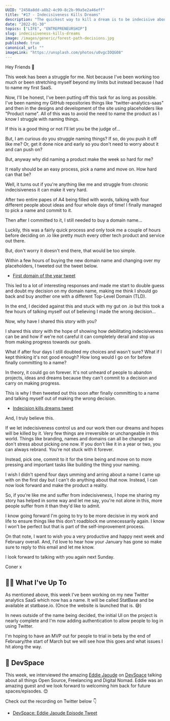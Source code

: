```yaml
---
UUID: "2458a8dd-a8b2-4c99-8c2b-99a5e2a46eff"
title: "#17 - Indecisiveness Kills Dreams"
description: "The quickest way to kill a dream is to be indecisive about it. In this week's edition, I grapple with my own indecisiveness and the impact it's having."
date: "2022-01-30"
topics: ["LIFE", "ENTREPRENEURSHIP"]
slug: indecisiveness-kills-dreams
image: /images/generic/forest-path-decisions.jpg
published: true
canonical_url: ""
imageLink: "https://unsplash.com/photos/u0vgcIOQG08"
---
```


Hey Friends 👋

This week has been a struggle for me. Not because I've been working too much or been stretching myself beyond my limits but instead because I had to name my first SaaS.

Now, I'll be honest, I've been putting off this task for as long as possible. I've been naming my GitHub repositories things like "twitter-analytics-saas" and then in the designs and development of the site using placeholders like "Product name". All of this was to avoid the need to name the product as I know I struggle with naming things.

If this is a good thing or not I'll let you be the judge of...

But, I am curious do you struggle naming things? If so, do you push it off like me? Or, get it done nice and early so you don't need to worry about it and can push on?

But, anyway why did naming a product make the week so hard for me?

It really should be an easy process, pick a name and move on. How hard can that be?

Well, it turns out if you're anything like me and struggle from chronic indecisiveness it can make it very hard.

After two entire papes of A4 being filled with words, talking with four different people about ideas and four whole days of time! I finally managed to pick a name and commit to it.

Then after I committed to it, I still needed to buy a domain name...

Luckily, this was a fairly quick process and only took me a couple of hours before deciding on .io like pretty much every other tech product and service out there.

But, don't worry it doesn't end there, that would be too simple.

Within a few hours of buying the new domain name and changing over my placeholders, I tweeted out the tweet below.

- [First domain of the year tweet](https://twitter.com/MrConerMurphy/status/1487754202751328257)

This led to a lot of interesting responses and made me start to double guess and doubt my decision on my domain name, making me think I should go back and buy another one with a different Top-Level Domain (TLD).

In the end, I decided against this and stuck with my gut on .io but this took a few hours of talking myself out of believing I made the wrong decision...

Now, why have I shared this story with you?

I shared this story with the hope of showing how debilitating indecisiveness can be and how if we're not careful it can completely derail and stop us from making progress towards our goals.

What if after four days I still doubted my choices and wasn't sure? What if I kept thinking it's not good enough? How long would I go on for before finally committing to a name?

In theory, it could go on forever. It's not unheard of people to abandon projects, ideas and dreams because they can't commit to a decision and carry on making progress.

This is why I then tweeted out this soon after finally committing to a name and talking myself out of making the wrong decision.

- [Indecision kills dreams tweet](https://twitter.com/MrConerMurphy/status/1487806055765659653)

And, I truly believe this.

If we let indecisiveness control us and our work then our dreams and hopes will be killed by it. Very few things are irreversible or unchangeable in this world. Things like branding, names and domains can all be changed so don't stress about picking one now. If you don't like it in a year or two, you can always rebrand. You're not stuck with it forever.

Instead, pick one, commit to it for the time being and move on to more pressing and important tasks like building the thing your naming.

I wish I didn't spend four days umming and arring about a name I came up with on the first day but I can't do anything about that now. Instead, I can now look forward and make the product a reality.

So, if you're like me and suffer from indecisiveness, I hope me sharing my story has helped in some way and let me say, you're not alone in this, more people suffer from it than they'd like to admit.

I know going forward I'm going to try to be more decisive in my work and life to ensure things like this don't roadblock me unnecessarily again. I know I won't be perfect but that is part of the self-improvement process.

On that note, I want to wish you a very productive and happy next week and February overall. And, I'd love to hear how your January has gone so make sure to reply to this email and let me know.

I look forward to talking with you again next Sunday.

Coner x

## 🏃‍♂️ What I've Up To

As mentioned above, this week I've been working on my new Twitter analytics SaaS which now has a name. It will be called StatBase and be available at statbase.io. (Once the website is launched that is. 😅)

In news outside of the name being decided, the initial UI on the project is nearly complete and I'm now adding authentication to allow people to log in using Twitter.

I'm hoping to have an MVP out for people to trial in beta by the end of February/the start of March but we will see how this goes and what issues I hit along the way.

## 🎤 DevSpace

This week, we interviewed the amazing [Eddie Jaoude](https://twitter.com/eddiejaoude) on [DevSpace](https://anchor.fm/devspace/) talking about all things Open Source, Freelancing and Digital Nomad. Eddie was an amazing guest and we look forward to welcoming him back for future spaces/episodes. 😊

Check out the recording on Twitter below 👇

- [DevSpace: Eddie Jaoude Episode Tweet](https://twitter.com/MrConerMurphy/status/1487410015598227457)
